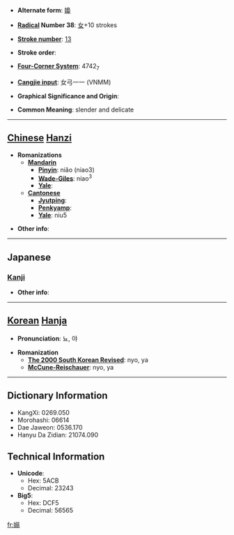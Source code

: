 * '''Alternate form''': [[嬝]]

* '''[[Wiktionary:Chinese radical index| Radical]] Number 38''': [[Wiktionary:Chinese radical index 女|女]]+10 strokes

* '''[[Wiktionary:Chinese total strokes index|Stroke number]]''': [[Wiktionary:Chinese total strokes index 13|13]]

* '''Stroke order''': 

* '''[[Wiktionary:Chinese four corner index|Four-Corner System]]''': 4742<sub>7</sub>

* '''[[Wiktionary:Chinese Cangjie index|Cangjie input]]''': 女弓一一 (VNMM)

* '''Graphical Significance and Origin''': 

* '''Common Meaning''': slender and delicate

----

== [[Chinese]] [[Hanzi]] ==

* '''Romanizations'''
** '''[[Mandarin]]'''
*** '''[[Pinyin]]''': niǎo (niao3)
*** '''[[Wade-Giles]]''': niao<sup>3</sup>
*** '''[[Yale]]''': 
** '''[[Cantonese]]'''
*** '''[[Jyutping]]''':
*** '''[[Penkyamp]]''': 
*** '''[[Yale]]''': niu5

* '''Other info''': 

----

==Japanese==
===[[Kanji]]===
{{kanji|on readings=[[じょう]] (jō), [[じゃく]] (jaku), [[でき]] (deki)
|kun readings=[[たおやか]] (taoyaka), [[しなやか]] (shinayaka)
}}

* '''Other info''':  

----

== [[Korean]] [[Hanja]] ==

* '''Pronunciation''': 뇨, 야

* '''Romanization'''
** '''[[The 2000 South Korean Revised Romanization|The 2000 South Korean Revised]]''': nyo, ya
** '''[[McCune-Reischauer]]''': nyo, ya

----

== Dictionary Information ==

* KangXi: 0269.050
* Morohashi: 06614
* Dae Jaweon: 0536.170
* Hanyu Da Zidian: 21074.090

== Technical Information ==

* '''Unicode''':
** Hex: 5ACB
** Decimal: 23243
* '''Big5''':
** Hex: DCF5
** Decimal: 56565

[[fr:嫋]]